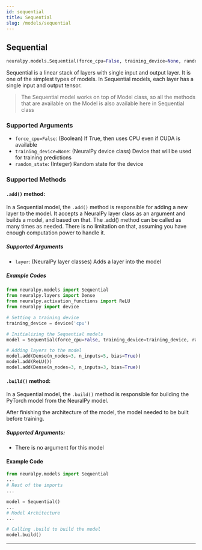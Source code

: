 ```yaml
---
id: sequential
title: Sequential
slug: /models/sequential
---
```


## Sequential

```python
neuralpy.models.Sequential(force_cpu=False, training_device=None, random_state=None)
```

Sequential is a linear stack of layers with single input and output layer. It is one of the simplest types of models. In Sequential models, each layer has a single input and output tensor.

> The Sequential model works on top of Model class, so all the methods that are available on the Model is also available here in Sequential class

### Supported Arguments

- `force_cpu=False`: (Boolean) If True, then uses CPU even if CUDA is available
- `training_device=None`: (NeuralPy device class) Device that will be used for training predictions
- `random_state`: (Integer) Random state for the device

### Supported Methods

#### `.add()` method: 

In a Sequential model, the `.add()` method is responsible for adding a new layer to the model. It accepts a NeuralPy layer class as an argument and builds a model, and based on that. The .add() method can be called as many times as needed. There is no limitation on that, assuming you have enough computation power to handle it.

##### Supported Arguments

- `layer`: (NeuralPy layer classes) Adds a layer into the model

##### Example Codes

```python
from neuralpy.models import Sequential
from neuralpy.layers import Dense
from neuralpy.activation_functions import ReLU
from neuralpy import device

# Setting a training device
training_device = device('cpu')

# Initializing the Sequential models
model = Sequential(force_cpu=False, training_device=training_device, random_state=1969)

# Adding layers to the model
model.add(Dense(n_nodes=3, n_inputs=5, bias=True))
model.add(ReLU())
model.add(Dense(n_nodes=3, n_inputs=3, bias=True))
```

#### `.build()` method:

In a Sequential model, the `.build()` method is responsible for building the PyTorch model from the NeuralPy model.

After finishing the architecture of the model, the model needed to be built before training.

##### Supported Arguments:

- There is no argument for this model

#### Example Code

```python
from neuralpy.models import Sequential
...
# Rest of the imports
...

model = Sequential()
...
# Model Architecture
...

# Calling .build to build the model
model.build()
```

---
